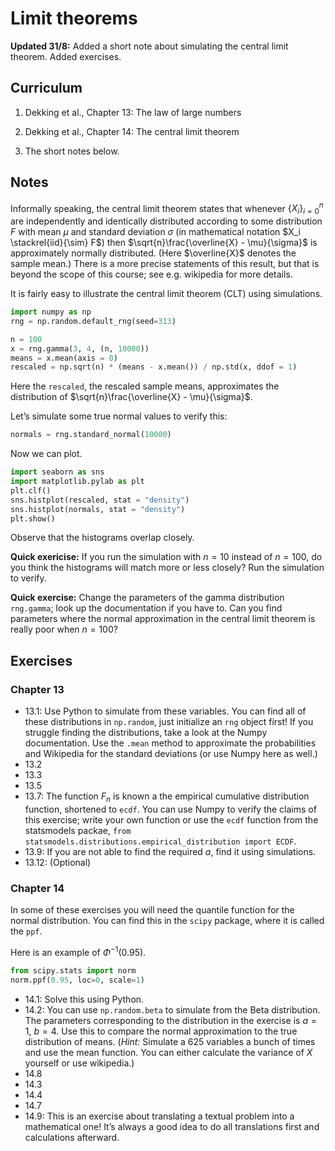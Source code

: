 # Limit theorems

::: {.callout-note}
**Updated 31/8:** Added a short note about simulating the central limit 
theorem. Added exercises.
:::

## Curriculum
1.  Dekking et al., Chapter 13: The law of large numbers

2.  Dekking et al., Chapter 14: The central limit theorem

3. The short notes below.

## Notes
Informally speaking, the central limit theorem states that whenever $\{X_i\}_{i=0}^n$ are independently and identically distributed according to some distribution $F$ with mean $\mu$ and standard deviation $\sigma$ (in mathematical notation $X_i \stackrel{iid}{\sim} F$) then $\sqrt{n}\frac{\overline{X} - \mu}{\sigma}$ is approximately normally distributed. (Here $\overline{X}$ denotes the sample mean.) There is a more precise statements of this result, but that is beyond the scope of this course; see e.g. wikipedia for more details.

It is fairly easy to illustrate the central limit theorem (CLT) using simulations.

```python
import numpy as np
rng = np.random.default_rng(seed=313)

n = 100
x = rng.gamma(3, 4, (n, 10000))
means = x.mean(axis = 0)
rescaled = np.sqrt(n) * (means - x.mean()) / np.std(x, ddof = 1)
```

Here the `rescaled`, the rescaled sample means, approximates the distribution of $\sqrt{n}\frac{\overline{X} - \mu}{\sigma}$.

Let's simulate some true normal values to verify this:

```python
normals = rng.standard_normal(10000)
```

Now we can plot.
```python
import seaborn as sns
import matplotlib.pylab as plt
plt.clf()
sns.histplot(rescaled, stat = "density")
sns.histplot(normals, stat = "density")
plt.show()
```

Observe that the histograms overlap closely. 

**Quick exericise:** If you run the simulation with $n=10$ instead of $n=100$, do
you think the histograms will match more or less closely? Run the simulation to
verify. 

**Quick exercise:** Change the parameters of the gamma distribution `rng.gamma`;
look up the documentation if you have to. Can you find parameters where the
normal approximation in the central limit theorem is really poor when $n=100$?

## Exercises
### Chapter 13
* 13.1: Use Python to simulate from these variables. You can find all of these
distributions in `np.random`, just initialize an `rng` object first! If you
struggle finding the distributions, take a look at the Numpy documentation. Use
the `.mean` method to approximate the probabilities and Wikipedia for the standard
deviations (or use Numpy here as well.)
* 13.2
* 13.3
* 13.5
* 13.7: The function $F_n$ is known a the empirical cumulative distribution 
function, shortened to `ecdf`. You can use Numpy to verify the claims of this
exercise; write your own function or use the `ecdf` function from the
statsmodels packae, `from statsmodels.distributions.empirical_distribution import ECDF`.
* 13.9: If you are not able to find the required $a$, find it using simulations.
* 13.12: (Optional)

### Chapter 14
In some of these exercises you will need the quantile function for the normal
distribution. You can find this in the `scipy` package, where it is called the
`ppf`.

Here is an example of $\Phi^{-1}(0.95)$.
```python
from scipy.stats import norm 
norm.ppf(0.95, loc=0, scale=1)
```

* 14.1: Solve this using Python.
* 14.2: You can use `np.random.beta` to simulate from the Beta distribution. The
parameters corresponding to the distribution in the exercise is $a=1$, $b=4$.
Use this to compare the normal approximation to the true distribution of means.
(*Hint:* Simulate a $625$ variables a bunch of times and use the mean function. 
You can either calculate the variance of $X$ yourself or use wikipedia.)
* 14.8
* 14.3
* 14.4
* 14.7
* 14.9: This is an exercise about translating a textual problem into a mathematical one! It's always a good idea to do all translations first and calculations afterward.
